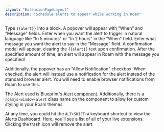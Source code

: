 ```yaml
---
layout: "ExtensionPageLayout"
description: "Schedule alerts to appear while working in Roam"
---
```


Type `{{alert}}` into a block. A popover will appear with "When" and "Message" fields. Enter when you want the alert to trigger in natural language like "In 5 minutes" or "In 2 hours" in the "When" field. Enter what message you want the alert to say in the "Message" field. A confirmation modal will appear, clearing the `{{alert}}` text upon confirmation. After the specified amount of time, an alert will appear in Roam with the message you specified!

Additionally, the popover has an "Allow Notification" checkbox. When checked, the alert will instead use a notification for the alert instead of the standard browser alert. You will need to enable browser notifications from Roam to use this.

The Alert used is Blueprint's [Alert component](https://blueprintjs.com/docs/#core/components/alert). Additionally, there is a `roamjs-window-alert` class name on the component to allow for custom styling in your Roam themes.

At any time, you could hit the `ALT+SHIFT+A` keyboard shortcut to view the Alerts Dashboard. Here, you'll see a list of all of your live extensions. Clicking the trash icon will remove the alert.
